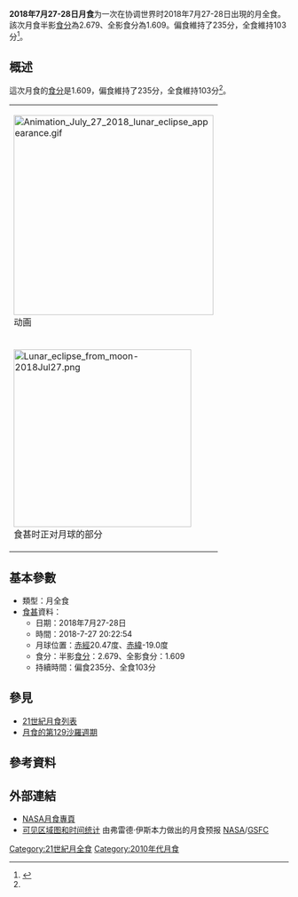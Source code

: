 {{Infobox lunar eclipse
| date        = 2018年7月27日
| nature     = 月全食
| saros       = 129
| gamma           = 0.1168
|tot_duration = 1:42:57
|par_duration = 3:54:33
|pen_duration = 6:13:48
|p1           = 17:14:49
|u1           = 18:24:27
|u2           = 19:30:15
|time         = 20:22:54
|u3           = 21:13:12
|u4           = 22:19:00
|p4           = 23:28:37
| chart               = Lunar eclipse chart close-2018Jul27.png
}}
'''2018年7月27-28日月食'''为一次在协调世界时2018年7月27-28日出現的月全食。該次月食半影[[食分|食分]]為2.679、全影食分為1.609。偏食維持了235分，全食維持103分<ref name="nasa_catalog_list">{{cite web|url=http://sunearth.gsfc.nasa.gov/eclipse/LEcat/LE2001-2100.html|title=Lunar Eclipses: 2001 to 2100|language=en|publisher=[[NASA|NASA]]|archiveurl=https://web.archive.org/web/19990202141830/http://sunearth.gsfc.nasa.gov/eclipse/LEcat/LE2001-2100.html|archivedate=1999-02-02|deadurl=yes|accessdate=2016-09-10}}</ref>。

== 概述 ==
這次月食的[[食分|食分]]是1.609，偏食維持了235分，全食維持103分<ref name="nasa_catalog_list" />。
{| class=wikitable 
|- align=center
| colspan="2" |[[File:Animation_July_27_2018_lunar_eclipse_appearance.gif|360px]]<BR>动画
|- align=center
|[[File:Lunar_eclipse_from_moon-2018Jul27.png|320px]]<BR>食甚时正对月球的部分
|[[File:Visibility_Lunar_Eclipse_2018-07-27.png|630px]]<BR>可见地区图（浅色）
|}
== 基本參數 ==
{{NoteUTC}}
* 類型：月全食
*[[食甚|食甚]]資料：
** 日期：2018年7月27-28日
** 時間：2018-7-27 20:22:54
** 月球位置：[[赤經|赤經]]20.47度、[[赤緯|赤緯]]-19.0度
** 食分：半影[[食分|食分]]：2.679、全影食分：1.609
** 持續時間：偏食235分、全食103分

== 參見 ==
{{portal box|天文學}}
* [[21世紀月食列表|21世紀月食列表]]
* [[月食的第129沙羅週期|月食的第129沙羅週期]]

== 參考資料 ==
{{reflist}}

== 外部連結 ==
* [http://eclipse.gsfc.nasa.gov/lunar.html NASA月食專頁]{{Wayback|url=http://eclipse.gsfc.nasa.gov/lunar.html |date=20181231235927 }}{{en icon}}
* [https://eclipse.gsfc.nasa.gov/LEplot/LEplot2001/LE2018Jul27T.pdf 可见区域图和时间统计]{{Wayback|url=https://eclipse.gsfc.nasa.gov/LEplot/LEplot2001/LE2018Jul27T.pdf |date=20090510150657 }}{{en icon}} 由弗雷德·伊斯本力做出的月食预报 [[NASA|NASA]]/[[GSFC|GSFC]]
{{Lunar-eclipse-stub}}
{{月食}}


[[Category:21世紀月全食|Category:21世紀月全食]]
[[Category:2010年代月食|Category:2010年代月食]]
